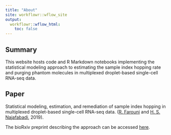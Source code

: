 ```yaml
---
title: "About"
site: workflowr::wflow_site
output:
  workflowr::wflow_html:
    toc: false
---
```



Summary
-------

This website hosts code and R Markdown notebooks implementing the statistical modeling approach to estimating the sample index hopping rate and purging phantom molecules in multiplexed droplet-based single-cell RNA-seq data. 



Paper
-------


Statistical modeling, estimation, and remediation of sample index hopping in multiplexed droplet-based single-cell RNA-seq data. ([R. Farouni](http://rfarouni.github.io/) and [H. S. Najafabadi](http://csg.lab.mcgill.ca/), 2019). 


The bioRxiv preprint describing the approach can be accessed <a href="https://www.biorxiv.org/content/10.1101/617225v1" target="_blank">here</a>.
